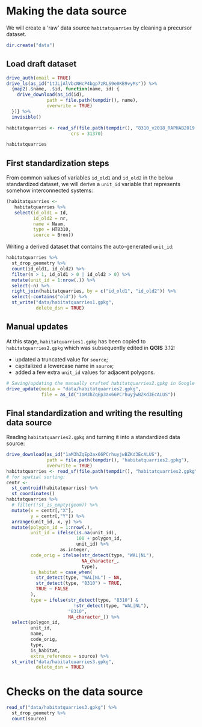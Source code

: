 # Making the data source

We will create a 'raw' data source `habitatquarries` by cleaning a precursor dataset.

```r
dir.create("data")
```


## Load draft dataset

```r
drive_auth(email = TRUE)
drive_ls(as_id("1tJLjAlVbcNHcP4bgp7zRLS9e0KB9vyMs")) %>% 
  {map2(.$name, .$id, function(name, id) {
    drive_download(as_id(id),
               path = file.path(tempdir(), name),
               overwrite = TRUE)
  })} %>% 
  invisible()
```


```r
habitatquarries <- read_sf(file.path(tempdir(), "8310_v2018_RAPHAB2019.shp"),
                        crs = 31370)
```

```r
habitatquarries
```

## First standardization steps

From common values of variables `id_old1` and `id_old2` in the below standardized dataset, we will derive a `unit_id` variable that represents somehow interconnected systems:

```r
(habitatquarries <- 
   habitatquarries %>% 
   select(id_old1 = Id, 
          id_old2 = nr,
          name = Naam,
          type = HT8310,
          source = Bron))
```

Writing a derived dataset that contains the auto-generated `unit_id`:

```r
habitatquarries %>% 
  st_drop_geometry %>% 
  count(id_old1, id_old2) %>% 
  filter(n > 1, id_old1 > 0 | id_old2 > 0) %>% 
  mutate(unit_id = 1:nrow(.)) %>% 
  select(-n) %>% 
  right_join(habitatquarries, by = c("id_old1", "id_old2")) %>% 
  select(-contains("old")) %>% 
  st_write("data/habitatquarries1.gpkg",
           delete_dsn = TRUE)
```

## Manual updates

At this stage, `habitatquarries1.gpkg` has been copied to `habitatquarries2.gpkg` which was subsequently edited in **QGIS** 3.12:

- updated a truncated value for `source`;
- capitalized a lowercase name in `source`;
- added a few extra `unit_id` values for adjacent polygons.

```r
# Saving/updating the manually crafted habitatquarries2.gpkg in Google Drive:
drive_update(media = "data/habitatquarries2.gpkg",
             file = as_id("1aM3hZqEp3ax66PCrhuyjwBZKd3EcALUS"))
```

## Final standardization and writing the resulting data source

Reading `habitatquarries2.gpkg` and turning it into a standardized data source:

```r
drive_download(as_id("1aM3hZqEp3ax66PCrhuyjwBZKd3EcALUS"),
               path = file.path(tempdir(), "habitatquarries2.gpkg"),
               overwrite = TRUE)
habitatquarries <- read_sf(file.path(tempdir(), "habitatquarries2.gpkg")) 
# for spatial sorting:
centr <- 
  st_centroid(habitatquarries) %>% 
  st_coordinates()
habitatquarries %>% 
  # filter(!st_is_empty(geom)) %>% 
  mutate(x = centr[,"X"],
         y = centr[,"Y"]) %>% 
  arrange(unit_id, x, y) %>% 
  mutate(polygon_id = 1:nrow(.),
         unit_id = ifelse(is.na(unit_id),
                          100 + polygon_id,
                          unit_id) %>% 
                    as.integer,
         code_orig = ifelse(str_detect(type, "WAL|NL"),
                            NA_character_,
                            type),
         is_habitat = case_when(
           str_detect(type, "WAL|NL") ~ NA,
           str_detect(type, "8310") ~ TRUE,
           TRUE ~ FALSE
         ),
         type = ifelse(str_detect(type, "8310") & 
                         !str_detect(type, "WAL|NL"), 
                       "8310", 
                       NA_character_)) %>% 
  select(polygon_id,
         unit_id,
         name,
         code_orig,
         type,
         is_habitat,
         extra_reference = source) %>% 
  st_write("data/habitatquarries3.gpkg",
           delete_dsn = TRUE)
```

# Checks on the data source

```r
read_sf("data/habitatquarries3.gpkg") %>% 
  st_drop_geometry %>% 
  count(source)
```


